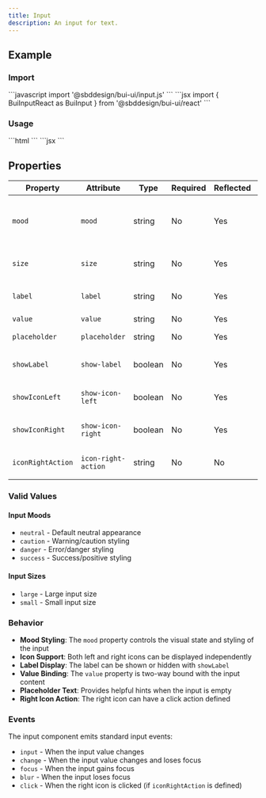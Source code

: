 ```yaml
---
title: Input
description: An input for text.
---
```



## Example

<div class="bui-component-group" data-theme="conduit" data-mode="dark">
    <bui-input label="Send Bitcoin To" placeholder="₿stephen@twelve.cash"></bui-input>
</div>

### Import

<Tabs>
    <TabItem label="JavaScript">
    ```javascript
    import '@sbddesign/bui-ui/input.js'
    ```
    </TabItem>
     <TabItem label="React">
    ```jsx
    import { BuiInputReact as BuiInput } from '@sbddesign/bui-ui/react'
    ```
    </TabItem>
</Tabs>

### Usage

<Tabs>
    <TabItem label="JavaScript">
    ```html
    <bui-input label="Send Bitcoin To" placeholder="₿stephen@twelve.cash"></bui-input>
    ```
    </TabItem>
     <TabItem label="React">
    ```jsx
    <BuiInput label="Send Bitcoin To" placeholder="₿stephen@twelve.cash"></BuiInput>
    ```
    </TabItem>
</Tabs>

## Properties

| Property | Attribute | Type | Required | Reflected | Description |
|----------|-----------|------|----------|-----------|-------------|
| `mood` | `mood` | string | No | Yes | Input mood: "neutral", "caution", "danger", "success" |
| `size` | `size` | string | No | Yes | Input size: "large", "small" |
| `label` | `label` | string | No | Yes | Label text for the input |
| `value` | `value` | string | No | Yes | Input value |
| `placeholder` | `placeholder` | string | No | Yes | Placeholder text |
| `showLabel` | `show-label` | boolean | No | Yes | Whether to show the label |
| `showIconLeft` | `show-icon-left` | boolean | No | Yes | Whether to show left icon |
| `showIconRight` | `show-icon-right` | boolean | No | Yes | Whether to show right icon |
| `iconRightAction` | `icon-right-action` | string | No | No | Action for right icon click |

### Valid Values

#### Input Moods
- `neutral` - Default neutral appearance
- `caution` - Warning/caution styling
- `danger` - Error/danger styling
- `success` - Success/positive styling

#### Input Sizes
- `large` - Large input size
- `small` - Small input size

### Behavior

- **Mood Styling**: The `mood` property controls the visual state and styling of the input
- **Icon Support**: Both left and right icons can be displayed independently
- **Label Display**: The label can be shown or hidden with `showLabel`
- **Value Binding**: The `value` property is two-way bound with the input content
- **Placeholder Text**: Provides helpful hints when the input is empty
- **Right Icon Action**: The right icon can have a click action defined

### Events

The input component emits standard input events:
- `input` - When the input value changes
- `change` - When the input value changes and loses focus
- `focus` - When the input gains focus
- `blur` - When the input loses focus
- `click` - When the right icon is clicked (if `iconRightAction` is defined)
